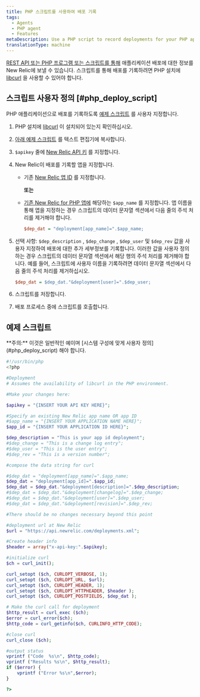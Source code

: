 ```yaml
---
title: PHP 스크립트를 사용하여 배포 기록
tags:
  - Agents
  - PHP agent
  - Features
metaDescription: Use a PHP script to record deployments for your PHP app.
translationType: machine
---
```


[REST API 또는 PHP 프로그램 또는 스크립트를 통해](/docs/apm/new-relic-apm/maintenance/recording-deployments) 애플리케이션 배포에 대한 정보를 New Relic에 보낼 수 있습니다. 스크립트를 통해 배포를 기록하려면 PHP 설치에 [libcurl](http://curl.haxx.se/libcurl/php/) 을 사용할 수 있어야 합니다.

## 스크립트 사용자 정의 [#php_deploy_script]

PHP 애플리케이션으로 배포를 기록하도록 [예제 스크립트](#example-script) 를 사용자 지정합니다.

1. PHP 설치에 [libcurl](http://curl.haxx.se/libcurl/php/) 이 설치되어 있는지 확인하십시오.

2. [아래 예제 스크립트](#example-script) 를 텍스트 편집기에 복사합니다.

3. `$apikey` 줄에 [New Relic API 키](/docs/apis/rest-api-v2/requirements/rest-api-key) 를 지정합니다.

4. New Relic이 배포를 기록할 앱을 지정합니다.

   * 기존 [New Relic 앱 ID](/docs/apm/apis/application-examples-v2/listing-your-app-id-metric-data-api-v2#view_single_app_id) 를 지정합니다.

     **또는**

   * [기존 New Relic for PHP 앱에](/docs/agents/php-agent/configuration/php-agent-newrelicini-settings#inivar-appname) 해당하는 `$app_name` 를 지정합니다. 앱 이름을 통해 앱을 지정하는 경우 스크립트의 데이터 문자열 섹션에서 다음 줄의 주석 처리를 제거해야 합니다.

     ```ini
     $dep_dat = "deployment[app_name]=".$app_name;
     ```

5. 선택 사항: `$dep_description` , `$dep_change` , `$dep_user` 및 `$dep_rev` 값을 사용자 지정하여 배포에 대한 추가 세부정보를 기록합니다. 이러한 값을 사용자 정의하는 경우 스크립트의 데이터 문자열 섹션에서 해당 행의 주석 처리를 제거해야 합니다. 예를 들어, 스크립트에 사용자 이름을 기록하려면 데이터 문자열 섹션에서 다음 줄의 주석 처리를 제거하십시오.

   ```ini
   $dep_dat = $dep_dat."&deployment[user]=".$dep_user;
   ```

6. 스크립트를 저장합니다.

7. 배포 프로세스 중에 스크립트를 호출합니다.

## 예제 스크립트

<Callout variant="caution">
  **주의:** 이것은 일반적인 예이며 [시스템 구성에 맞게 사용자 정의](#php_deploy_script) 해야 합니다.
</Callout>

```php
#!/usr/bin/php
<?php

#Deployment
# Assumes the availability of libcurl in the PHP environment.

#Make your changes here:

$apikey = "{INSERT YOUR API KEY HERE}";

#Specify an existing New Relic app name OR app ID
#$app_name = "{INSERT YOUR APPLICATION NAME HERE}";
$app_id = "{INSERT YOUR APPLICATION ID HERE}";

$dep_description = "This is your app id deployment";
#$dep_change = "This is a change log entry";
#$dep_user = "This is the user entry";
#$dep_rev = "This is a version number";

#compose the data string for curl

#$dep_dat = "deployment[app_name]=".$app_name;
$dep_dat = "deployment[app_id]=".$app_id;
$dep_dat = $dep_dat."&deployment[description]=".$dep_description;
#$dep_dat = $dep_dat."&deployment[changelog]=".$dep_change;
#$dep_dat = $dep_dat."&deployment[user]=".$dep_user;
#$dep_dat = $dep_dat."&deployment[revision]=".$dep_rev;

#There should be no changes necessary beyond this point

#deployment url at New Relic
$url = "https://api.newrelic.com/deployments.xml";

#Create header info
$header = array("x-api-key:".$apikey);

#initialize curl 
$ch = curl_init();

curl_setopt ($ch, CURLOPT_VERBOSE, 1);
curl_setopt ($ch, CURLOPT_URL, $url);
curl_setopt ($ch, CURLOPT_HEADER, 1);
curl_setopt ($ch, CURLOPT_HTTPHEADER, $header );
curl_setopt ($ch, CURLOPT_POSTFIELDS, $dep_dat );

# Make the curl call for deployment
$http_result = curl_exec ($ch);
$error = curl_error($ch);
$http_code = curl_getinfo($ch, CURLINFO_HTTP_CODE);

#close curl 
curl_close ($ch);

#output status 
vprintf ("Code  %s\n", $http_code);
vprintf ("Results %s\n", $http_result);
if ($error) {
    vprintf ("Error %s\n",$error);
}

?>
```